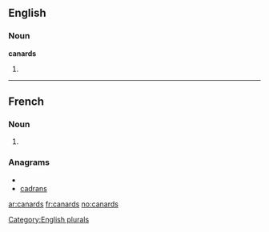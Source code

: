 ==English==

===Noun===
'''canards'''

# {{plural of|[[canard]]}}

[[Category:English plurals]]

----

==French==

===Noun===
{{infl|fr|plural}} {{m|p}}

# {{plural of|canard|lang=French}}

===Anagrams===
* {{alphagram|aacdnrs}}
* [[cadrans#French|cadrans]]


[[ar:canards]]
[[fr:canards]]
[[no:canards]]